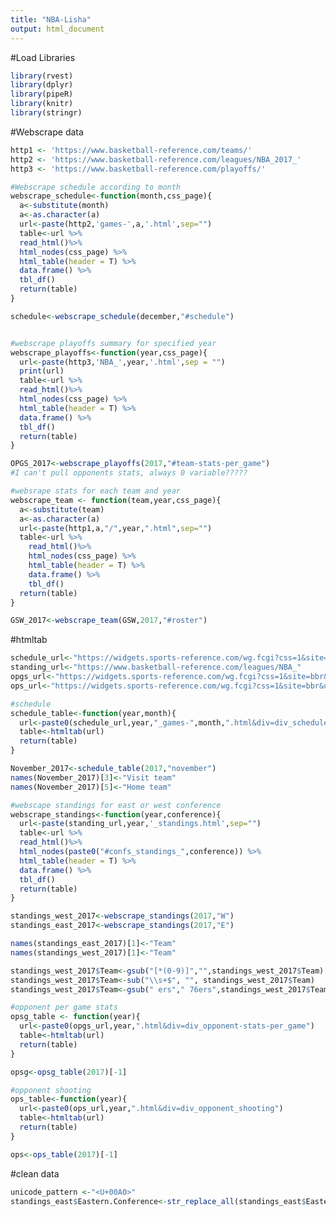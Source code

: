 ```yaml
---
title: "NBA-Lisha"
output: html_document
---
```


#Load Libraries
```r
library(rvest)
library(dplyr)
library(pipeR)
library(knitr)
library(stringr)
```

#Webscrape data
```r
http1 <- 'https://www.basketball-reference.com/teams/'
http2 <- 'https://www.basketball-reference.com/leagues/NBA_2017_'
http3 <- 'https://www.basketball-reference.com/playoffs/'

#Webscrape schedule according to month
webscrape_schedule<-function(month,css_page){
  a<-substitute(month)
  a<-as.character(a)
  url<-paste(http2,'games-',a,'.html',sep="")
  table<-url %>% 
  read_html()%>% 
  html_nodes(css_page) %>% 
  html_table(header = T) %>%
  data.frame() %>%
  tbl_df()
  return(table)
}

schedule<-webscrape_schedule(december,"#schedule")


#webscrape playoffs summary for specified year 
webscrape_playoffs<-function(year,css_page){
  url<-paste(http3,'NBA_',year,'.html',sep = "")
  print(url)
  table<-url %>% 
  read_html()%>% 
  html_nodes(css_page) %>% 
  html_table(header = T) %>%
  data.frame() %>%
  tbl_df()
  return(table)
}

OPGS_2017<-webscrape_playoffs(2017,"#team-stats-per_game")
#I can't pull opponents stats, always 0 variable?????

#websrape stats for each team and year
webscrape_team <- function(team,year,css_page){
  a<-substitute(team)
  a<-as.character(a)
  url<-paste(http1,a,"/",year,".html",sep="")
  table<-url %>% 
    read_html()%>% 
    html_nodes(css_page) %>% 
    html_table(header = T) %>%
    data.frame() %>%
    tbl_df()
  return(table)
}

GSW_2017<-webscrape_team(GSW,2017,"#roster")

```
#htmltab
```r
schedule_url<-"https://widgets.sports-reference.com/wg.fcgi?css=1&site=bbr&url=%2Fleagues%2FNBA_"
standing_url<-"https://www.basketball-reference.com/leagues/NBA_"
opgs_url<-"https://widgets.sports-reference.com/wg.fcgi?css=1&site=bbr&url=%2Fplayoffs%2FNBA_"
ops_url<-"https://widgets.sports-reference.com/wg.fcgi?css=1&site=bbr&url=%2Fplayoffs%2FNBA_"

#schedule
schedule_table<-function(year,month){
  url<-paste0(schedule_url,year,"_games-",month,".html&div=div_schedule")
  table<-htmltab(url)
  return(table)
}

November_2017<-schedule_table(2017,"november") 
names(November_2017)[3]<-"Visit team"
names(November_2017)[5]<-"Home team"

#webscape standings for east or west conference
webscrape_standings<-function(year,conference){
  url<-paste(standing_url,year,'_standings.html',sep="")
  table<-url %>% 
  read_html()%>% 
  html_nodes(paste0("#confs_standings_",conference)) %>% 
  html_table(header = T) %>%
  data.frame() %>%
  tbl_df()
  return(table)
}

standings_west_2017<-webscrape_standings(2017,"W")
standings_east_2017<-webscrape_standings(2017,"E")

names(standings_east_2017)[1]<-"Team"
names(standings_west_2017)[1]<-"Team"

standings_west_2017$Team<-gsub("[*(0-9)]","",standings_west_2017$Team)
standings_west_2017$Team<-sub("\\s+$", "", standings_west_2017$Team)
standings_west_2017$Team<-gsub(" ers"," 76ers",standings_west_2017$Team)

#opponent per game stats
opsg_table <- function(year){
  url<-paste0(opgs_url,year,".html&div=div_opponent-stats-per_game")
  table<-htmltab(url)
  return(table)
}

opsg<-opsg_table(2017)[-1]

#opponent shooting
ops_table<-function(year){
  url<-paste0(ops_url,year,".html&div=div_opponent_shooting")
  table<-htmltab(url)
  return(table)
}

ops<-ops_table(2017)[-1]

```

#clean data
```r
unicode_pattern <-"<U+00A0>"
standings_east$Eastern.Conference<-str_replace_all(standings_east$Eastern.Conference,unicode_pattern,replacement = "")
```

